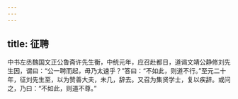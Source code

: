 ```yaml
---
---
---
```

title: 征聘
---




中书左丞魏国文正公鲁斋许先生衡，中统元年，应召赴都日，道谒文靖公静修刘先生因，谓曰：“公一聘而起，毋乃太速乎？”答曰：“不如此，则道不行。”至元二十年，征刘先生至，以为赞善大夫，未几，辞去。又召为集贤学士，复以疾辞。或问之，乃曰：“不如此，则道不尊。”